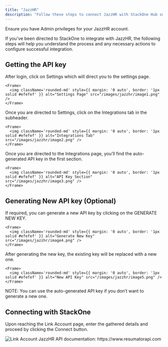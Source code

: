```yaml
---
title: "JazzHR"
description: "Follow these steps to connect JazzHR with StackOne Hub successfully."
---
```



<Warning>
  Ensure you have Admin privileges for your JazzHR account.
</Warning>

If you've been directed to StackOne to integrate with JazzHR, the following steps will help you understand the process and any necessary actions to configure successful integration.

## Getting the API key

<Steps>
  <Step title="Open Settings">
    After login, click on Settings which will direct you to the settings page.

    <Frame>
      <img className='rounded-md' style={{ margin: '0 auto', border: '1px solid #efefef' }} alt="Settings Page" src="/images/jazzhr/image1.png" />
    </Frame>
  </Step>

  <Step title="Navigate to Integrations">
    Once you are directed to Settings, click on the Integrations tab in the subheader.

    <Frame>
      <img className='rounded-md' style={{ margin: '0 auto', border: '1px solid #efefef' }} alt="Integrations Tab" src="/images/jazzhr/image2.png" />
    </Frame>
  </Step>

  <Step title="Locate API Key">
    Once you are directed to the Integrations page, you’ll find the auto-generated API key in the first section.

    <Frame>
      <img className='rounded-md' style={{ margin: '0 auto', border: '1px solid #efefef' }} alt="API Key Section" src="/images/jazzhr/image3.png" />
    </Frame>
  </Step>
</Steps>

## Generating New API key (Optional)

<Steps>
  <Step title="Generate New Key">
    If required, you can generate a new API key by clicking on the GENERATE NEW KEY.

    <Frame>
      <img className='rounded-md' style={{ margin: '0 auto', border: '1px solid #efefef' }} alt="Generate New Key" src="/images/jazzhr/image4.png" />
    </Frame>
  </Step>

  <Step title="Replace Existing Key">
    After generating the new key, the existing key will be replaced with a new one.

    <Frame>
      <img className='rounded-md' style={{ margin: '0 auto', border: '1px solid #efefef' }} alt="New API Key" src="/images/jazzhr/image5.png" />
    </Frame>
  </Step>
</Steps>

NOTE: You can use the auto-generated API key if you don’t want to generate a new one.

## Connecting with StackOne

Upon reaching the Link Account page, enter the gathered details and proceed by clicking the Connect button.

<Frame>
  <img className='rounded-md' style={{ margin: '0 auto', border: '1px solid #efefef' }} alt="Link Account" src="/images/jazzhr/image6.png" />
</Frame>

<IntegrationFooter />

<Card title="Useful Links" icon="link" href="/content/components/card-group">
  JazzHR API documentation: https://www.resumatorapi.com
</Card>
